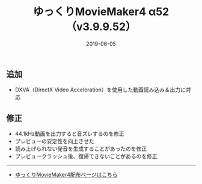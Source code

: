 ﻿---
title: ゆっくりMovieMaker4 α52 （v3.9.9.52）
date: 2019-06-05
tags: [YMM4,お知らせ]
---
## 追加
- DXVA（DirectX Video Acceleration）を使用した動画読み込み＆出力に対応
## 修正
- 44.1kHz動画を出力すると音ズレするのを修正
- プレビューの安定性を向上させた
- 読み上げられない発音を生成することがあったのを修正
- プレビュークラッシュ後、復帰できないことがあるのを修正

---

- [ゆっくりMovieMaker4配布ページはこちら](/ymm4/)